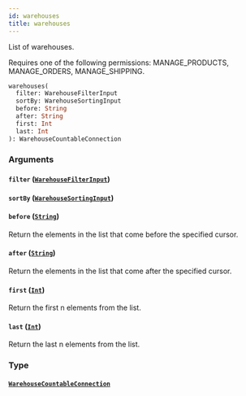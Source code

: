 ```yaml
---
id: warehouses
title: warehouses
---
```



List of warehouses.

Requires one of the following permissions: MANAGE_PRODUCTS, MANAGE_ORDERS, MANAGE_SHIPPING.

```graphql
warehouses(
  filter: WarehouseFilterInput
  sortBy: WarehouseSortingInput
  before: String
  after: String
  first: Int
  last: Int
): WarehouseCountableConnection
```


### Arguments

#### `filter` ([`WarehouseFilterInput`](../../../developer/api-reference/inputs/warehouse-filter-input))




#### `sortBy` ([`WarehouseSortingInput`](../../../developer/api-reference/inputs/warehouse-sorting-input))




#### `before` ([`String`](../../../developer/api-reference/scalars/string))

Return the elements in the list that come before the specified cursor.


#### `after` ([`String`](../../../developer/api-reference/scalars/string))

Return the elements in the list that come after the specified cursor.


#### `first` ([`Int`](../../../developer/api-reference/scalars/int))

Return the first n elements from the list.


#### `last` ([`Int`](../../../developer/api-reference/scalars/int))

Return the last n elements from the list.


### Type

#### [`WarehouseCountableConnection`](../../../developer/api-reference/objects/warehouse-countable-connection) 






